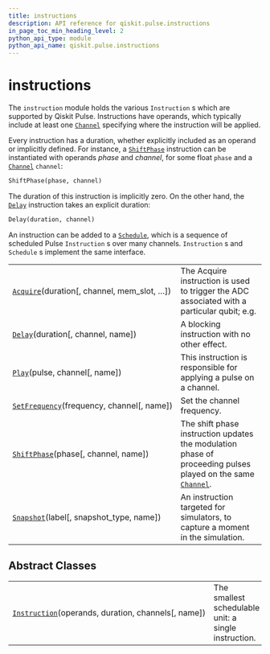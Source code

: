 ```yaml
---
title: instructions
description: API reference for qiskit.pulse.instructions
in_page_toc_min_heading_level: 2
python_api_type: module
python_api_name: qiskit.pulse.instructions
---
```


<span id="module-qiskit.pulse.instructions" />

# instructions

The `instruction` module holds the various `Instruction` s which are supported by Qiskit Pulse. Instructions have operands, which typically include at least one [`Channel`](qiskit.pulse.channels#qiskit.pulse.channels.Channel "qiskit.pulse.channels.Channel") specifying where the instruction will be applied.

Every instruction has a duration, whether explicitly included as an operand or implicitly defined. For instance, a [`ShiftPhase`](qiskit.pulse.instructions.ShiftPhase "qiskit.pulse.instructions.ShiftPhase") instruction can be instantiated with operands *phase* and *channel*, for some float `phase` and a [`Channel`](qiskit.pulse.channels#qiskit.pulse.channels.Channel "qiskit.pulse.channels.Channel") `channel`:

```python
ShiftPhase(phase, channel)
```

The duration of this instruction is implicitly zero. On the other hand, the [`Delay`](qiskit.pulse.instructions.Delay "qiskit.pulse.instructions.Delay") instruction takes an explicit duration:

```python
Delay(duration, channel)
```

An instruction can be added to a [`Schedule`](qiskit.pulse.Schedule "qiskit.pulse.Schedule"), which is a sequence of scheduled Pulse `Instruction` s over many channels. `Instruction` s and `Schedule` s implement the same interface.

|                                                                                                                                |                                                                                                                                                                                                    |
| ------------------------------------------------------------------------------------------------------------------------------ | -------------------------------------------------------------------------------------------------------------------------------------------------------------------------------------------------- |
| [`Acquire`](qiskit.pulse.instructions.Acquire "qiskit.pulse.instructions.Acquire")(duration\[, channel, mem\_slot, …])         | The Acquire instruction is used to trigger the ADC associated with a particular qubit; e.g.                                                                                                        |
| [`Delay`](qiskit.pulse.instructions.Delay "qiskit.pulse.instructions.Delay")(duration\[, channel, name])                       | A blocking instruction with no other effect.                                                                                                                                                       |
| [`Play`](qiskit.pulse.instructions.Play "qiskit.pulse.instructions.Play")(pulse, channel\[, name])                             | This instruction is responsible for applying a pulse on a channel.                                                                                                                                 |
| [`SetFrequency`](qiskit.pulse.instructions.SetFrequency "qiskit.pulse.instructions.SetFrequency")(frequency, channel\[, name]) | Set the channel frequency.                                                                                                                                                                         |
| [`ShiftPhase`](qiskit.pulse.instructions.ShiftPhase "qiskit.pulse.instructions.ShiftPhase")(phase\[, channel, name])           | The shift phase instruction updates the modulation phase of proceeding pulses played on the same [`Channel`](qiskit.pulse.channels#qiskit.pulse.channels.Channel "qiskit.pulse.channels.Channel"). |
| [`Snapshot`](qiskit.pulse.instructions.Snapshot "qiskit.pulse.instructions.Snapshot")(label\[, snapshot\_type, name])          | An instruction targeted for simulators, to capture a moment in the simulation.                                                                                                                     |

## Abstract Classes

|                                                                                                                                       |                                                      |
| ------------------------------------------------------------------------------------------------------------------------------------- | ---------------------------------------------------- |
| [`Instruction`](qiskit.pulse.instructions.Instruction "qiskit.pulse.instructions.Instruction")(operands, duration, channels\[, name]) | The smallest schedulable unit: a single instruction. |

